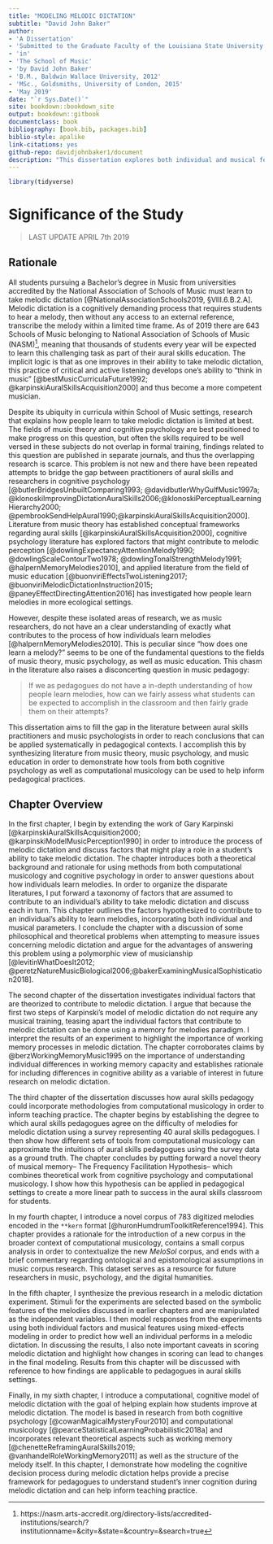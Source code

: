 ```yaml
--- 
title: "MODELING MELODIC DICTATION"
subtitle: "David John Baker"
author: 
- 'A Dissertation' 
- 'Submitted to the Graduate Faculty of the Louisiana State University and Agricultural and Mechanical College in partial fulfillment of the requirements for the degree of Doctor of Philosophy'
- 'in'
- 'The School of Music'
- 'by David John Baker'
- 'B.M., Baldwin Wallace University, 2012'
- 'MSc., Goldsmiths, University of London, 2015'
- 'May 2019' 
date: "`r Sys.Date()`"
site: bookdown::bookdown_site
output: bookdown::gitbook
documentclass: book
bibliography: [book.bib, packages.bib]
biblio-style: apalike
link-citations: yes
github-repo: davidjohnbaker1/document
description: "This dissertation explores both individual and musical features that might contribute to processes involved in melodic dictation."
---
```


```r
library(tidyverse)
```

# Significance of the Study

> LAST UPDATE APRIL 7th 2019

## Rationale

All students pursuing a Bachelor's degree in Music from universities accredited by the National Association of Schools of Music must learn to take melodic dictation [@NationalAssociationSchools2019, §VIII.6.B.2.A].
Melodic dictation is a cognitively demanding process that requires students to hear a melody, then without any access to an external reference, transcribe the melody within a limited time frame.
As of 2019 there are 643 Schools of Music belonging to National Association of Schools of Music (NASM)^[https://nasm.arts-accredit.org/directory-lists/accredited-institutions/search/?institutionname=&city=&state=&country=&search=true], meaning that thousands of students every year will be expected to learn this challenging task as part of their aural skills education.
The implicit logic is that as one improves in their ability to take melodic dictation, this practice of critical and active listening develops one's ability to "think in music" [@bestMusicCurriculaFuture1992; @karpinskiAuralSkillsAcquisition2000] and thus become a more competent musician.

Despite its ubiquity in curricula within School of Music settings, research that explains how people learn to take melodic dictation is limited at best.
The fields of music theory and cognitive psychology are best positioned to make progress on this question, but often the skills required to be well versed in these subjects do not overlap in formal training, findings related to this question are published in separate journals, and thus the overlapping research is scarce.
This problem is not new and there have been repeated attempts to bridge the gap between practitioners of aural skills and researchers in cognitive psychology [@butlerBridgesUnbuiltComparing1993; @davidbutlerWhyGulfMusic1997a; @klonoskiImprovingDictationAuralSkills2006;@klonoskiPerceptualLearningHierarchy2000; @pembrookSendHelpAural1990;@karpinskiAuralSkillsAcquisition2000].
Literature from music theory has established conceptual frameworks regarding aural skills [@karpinskiAuralSkillsAcquisition2000], cognitive psychology literature has explored factors that might contribute to melodic perception [@dowlingExpectancyAttentionMelody1990; @dowlingScaleContourTwo1978; @dowlingTonalStrengthMelody1991; @halpernMemoryMelodies2010], and applied literature from the field of music education [@buonviriEffectsTwoListening2017; @buonviriMelodicDictationInstruction2015; @paneyEffectDirectingAttention2016] has investigated how people learn melodies in more ecological settings.

However, despite these isolated areas of research, we as music researchers, do not have an a clear understanding of exactly what contributes to the process of how individuals learn melodies [@halpernMemoryMelodies2010].
This is peculiar since "how does one learn a melody?" seems to be one of the fundamental questions to the fields of music theory, music psychology, as well as music education. 
This chasm in the literature also raises a disconcerting question in music pedagogy: 

> If we as pedagogues do not have a in-depth understanding of how people learn melodies, how can we fairly assess what students can be expected to accomplish in the classroom and then fairly grade them on their attempts?

This dissertation aims to fill the gap in the literature between aural skills practitioners and music psychologists in order to reach conclusions that can be applied systematically in pedagogical contexts.
I accomplish this by synthesizing literature from music theory, music psychology, and music education in order to demonstrate how tools from both cognitive psychology as well as computational musicology can be used to help inform pedagogical practices.

## Chapter Overview 

In the first chapter, I begin by extending the work of Gary Karpinski [@karpinskiAuralSkillsAcquisition2000; @karpinskiModelMusicPerception1990] in order to introduce the process of melodic dictation and discuss factors that  might play a role in a student's ability to take melodic dictation.
The chapter introduces both a theoretical background and rationale for using methods from both computational musicology and cognitive psychology in order to answer questions about how individuals learn melodies.
In order to organize the disparate literatures, I put forward a taxonomy of factors that are assumed to contribute to an individual's ability to take melodic dictation and discuss each in turn.
This chapter outlines the factors hypothesized to contribute to an individual's ability to learn melodies, incorporating both individual and musical parameters.
I conclude the chapter with a discussion of some philosophical and theoretical problems when attempting to measure issues concerning melodic dictation and argue for the advantages of answering this problem using a polymorphic view of musicianship [@levitinWhatDoesIt2012; @peretzNatureMusicBiological2006;@bakerExaminingMusicalSophistication2018].

The second chapter of the dissertation investigates individual factors that are theorized to contribute to melodic dictation.
I argue that because the first two steps of Karpinski's model of melodic dictation do not require any musical training, teasing apart the individual factors that contribute to melodic dictation can be done using a memory for melodies paradigm. 
I interpret the results of an experiment to highlight the importance of working memory processes in melodic dictation.
The chapter corroborates claims by @berzWorkingMemoryMusic1995 on the importance of understanding individual differences in working memory capacity and establishes rationale for including differences in cognitive ability as a variable of interest in future research on melodic dictation.

The third chapter of the dissertation discusses how aural skills pedagogy could incorporate methodologies from computational musicology in order to inform teaching practice.
The chapter begins by establishing the degree to which aural skills pedagogues agree on the difficulty of melodies for melodic dictation using a survey representing 40 aural skills pedagogues.
I then show how different sets of tools from computational musicology can approximate the intuitions of aural skills pedagogues using the survey data as a ground truth.
The chapter concludes by putting forward a novel theory of musical memory-- The Frequency Facilitation Hypothesis-- which combines theoretical work from cognitive psychology and computational musicology.
I show how this hypothesis can be applied in pedagogical settings to create a more linear path to success in the aural skills classroom for students.

In my fourth chapter, I introduce a novel corpus of 783 digitized melodies encoded in the ```**kern```
format [@huronHumdrumToolkitReference1994].
This chapter provides a rationale for the introduction of a new corpus in the broader context of computational musicology, contains a small corpus analysis in order to contextualize the new _MeloSol_ corpus, and ends with a brief commentary regarding ontological and epistomological assumptions in music corpus research.
This dataset serves as a resource for future researchers in music, psychology, and the digital humanities. 

In the fifth chapter, I synthesize the previous research in a melodic dictation experiment. 
Stimuli for the experiments are selected based on the symbolic features of the melodies discussed in earlier chapters and are manipulated as the independent variables. 
I then model responses from the experiments using both individual factors and musical features using mixed-effects modeling in order to predict how well an individual performs in a melodic dictation. 
In discussing the results, I also note important caveats in scoring melodic dictation and highlight how changes in scoring can lead to changes in the final modeling.
Results from this chapter will be discussed with reference to how findings are applicable to pedagogues in aural skills settings. 

Finally, in my sixth chapter, I introduce a computational, cognitive model of melodic dictation with the goal of helping explain how students improve at melodic dictation. 
The model is based in research from both cognitive psychology [@cowanMagicalMysteryFour2010] and computational musicology [@pearceStatisticalLearningProbabilistic2018a] and incorporates relevant theoretical aspects such as working memory [@chenetteReframingAuralSkills2019; @vanhandelRoleWorkingMemory2011] as well as the structure of the melody itself. 
In this chapter, I demonstrate how modeling the cognitive decision process during melodic dictation helps provide a precise framework for pedagogues to understand student’s inner cognition during melodic dictation and can help inform teaching practice. 
